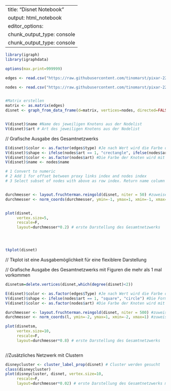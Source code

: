 
---
title: "Disnet Notebook"
output: html_notebook
editor_options: 
  chunk_output_type: console
chunk_output_type: console
---



```{r Pakete laden}
library(igraph)
library(igraphdata)
```
```{r Sonderoptionen da Großes Netzwerk}
options(max.print=999999)
```

```{r Edge- und Nodelist laden}

edges <- read.csv("https://raw.githubusercontent.com/tinomarst/pixar-226305/master/daten/el_fig.csv", header=T, as.is=T, sep=",") #Edgelist wird geladen

nodes <- read.csv("https://raw.githubusercontent.com/tinomarst/pixar-226305/master/daten/nl.csv", header=T, as.is=T, sep = ",") #Nodelist wird geladen


#Matrix erstellen
matrix <- as.matrix(edges)
disnet <- graph_from_data_frame(d=matrix, vertices=nodes, directed=FALSE)



```


```{r Textuelle Ausgabe der Node-Daten}
V(disnet)$name #Name des jeweiligen Knotens aus der Nodelist
V(disnet)$art # Art des jeweiligen Knotens aus der Nodelist

```


// Grafische Ausgabe des Gesamtnetzwerks

```{r}

E(disnet)$color <- as.factor(edges$type) #Je nach Wert wird die Farbe der Kanten verändert
V(disnet)$shape <- ifelse(nodes$art == 1, "crectangle", ifelse(nodes$art == 2, "circle", "sphere")) #Die Form der Vertices wird festgelegt Film=square Figur=circle
V(disnet)$color <- as.factor(nodes$art) #Die Farbe der Knoten wird mit unterschiedlichem Wert angepasst
V(disnet)$name <- nodes$name

# 1 Convert to numeric
# 2 Add 1 for offset between proxy links index and nodes index
# 3 Select subset of nodes with above as row index. Return name column


durchmesser <- layout.fruchterman.reingold(disnet, niter = 50) #zuweisen des Layouts für einfache Skalierbarkeit
durchmesser <- norm_coords(durchmesser, ymin=-1, ymax=1, xmin=-1, xmax=1) #zuweisen der Grundkoordinaten


plot(disnet, 
     vertex.size=5,
     rescale=F,
     layout=durchmesser*0.2) # erste Darstellung des Gesamtnetzwerks




tkplot(disnet)
```

// Tkplot ist eine Ausgabemöglichkeit für eine flexiblere Darstellung


// Grafische Ausgabe des Gesamtnetzwerks mit Figuren die mehr als 1 mal vorkommen
```{r}

disnetsm=delete.vertices(disnet,which(degree(disnet)<2))

E(disnet)$color <- as.factor(edges$Type) #Je nach Wert wird die Farbe der Kanten verändert
V(disnet)$shape <- ifelse(nodes$art == 1, "square", "circle") #Die Form der Vertices wird festgelegt Film=square Figur=circle
V(disnet)$color <- as.factor(nodes$art) #Die Farbe der Knoten wird mit unterschiedlichem Wert angepasst

durchmesser <- layout.fruchterman.reingold(disnet, niter = 500) #zuweisen des Layouts für einfache Skalierbarkeit
durchmesser <- norm_coords(l, ymin=-2, ymax=1, xmin=-2, xmax=1) #zuweisen der Grundkoordinaten

plot(disnetsm, 
     vertex.size=10,
     rescale=F,
     layout=durchmesser*0.8) # erste Darstellung des Gesamtnetzwerks
    
```


//Zusätzliches Netzwerk mit Clustern
```{r}
disneycluster <- cluster_label_prop(disnet) # Cluster werden gesucht
class(disneycluster)
plot(disneycluster, disnet, vertex.size=10,
     rescale=F,
     layout=durchmesser*0.02) # erste Darstellung des Gesamtnetzwerks mit Clustern

```








